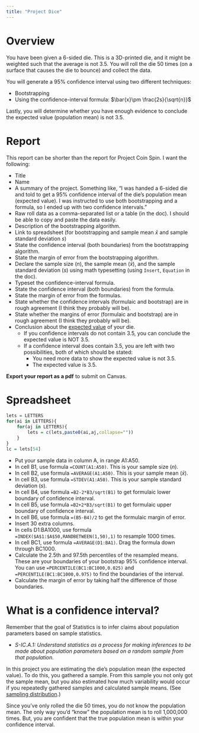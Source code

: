 ```yaml
---
title: "Project Dice"
---
```


# Overview

You have been given a 6-sided die. This is a 3D-printed die, and it might be weighted such that the average is not 3.5. You will roll the die 50 times (on a surface that causes the die to bounce) and collect the data.

You will generate a 95% confidence interval using two different techniques:

* Bootstrapping
* Using the confidence-interval formula: $\bar{x}\pm \frac{2s}{\sqrt{n}}$

Lastly, you will determine whether you have enough evidence to conclude the expected value (population mean) is not 3.5.

# Report

This report can be shorter than the report for Project Coin Spin. I want the following:

* Title
* Name
* A summary of the project. Something like, "I was handed a 6-sided die and told to get a 95% confidence interval of the die's population mean (expected value). I was instructed to use both bootstrapping and a formula, so I ended up with two confidence intervals."
* Raw roll data as a comma-separated list or a table (in the doc). I should be able to copy and paste the data easily.
* Description of the bootstrapping algorithm.
* Link to spreadsheet (for bootstrapping and sample mean $\bar{x}$ and sample standard deviation $s$)
* State the confidence interval (both boundaries) from the bootstrapping algorithm.
* State the margin of error from the bootstrapping algorithm.
* Declare the sample size ($n$), the sample mean ($\bar{x}$), and the sample standard deviation ($s$) using math typesetting (using `Insert`, `Equation` in the doc).
* Typeset the confidence-interval formula.
* State the confidence interval (both boundaries) from the formula.
* State the margin of error from the formulas.
* State whether the confidence intervals (formulaic and bootstrap) are in rough agreement (I think they probably will be).
* State whether the margins of error (formulaic and bootstrap) are in rough agreement (I think they probably will be).
* Conclusion about the [expected value](https://en.wikipedia.org/wiki/Expected_value) of your die.
    * If you confidence intervals do not contain 3.5, you can conclude the expected value is NOT 3.5.
    * If a confidence interval does contain 3.5, you are left with two possibilities, both of which should be stated:
        * You need more data to show the expected value is not 3.5.
        * The expected value is 3.5.
        
**Export your report as a pdf** to submit on Canvas.


# Spreadsheet

```r
lets = LETTERS
for(ai in LETTERS){
    for(aj in LETTERS){
        lets = c(lets,paste0(ai,aj,collapse=""))
    }
}
lc = lets[54]
```

* Put your sample data in column A, in range A1:A50.
* In cell B1, use formula `=COUNT(A1:A50)`. This is your sample size ($n$).
* In cell B2, use formula `=AVERAGE(A1:A50)`. This is your sample mean ($\bar{x}$).
* In cell B3, use formula `=STDEV(A1:A50)`. This is your sample standard deviation ($s$).
* In cell B4, use formula `=B2-2*B3/sqrt(B1)` to get formulaic lower boundary of confidence interval.
* In cell B5, use formula `=B2+2*B3/sqrt(B1)` to get formulaic upper boundary of confidence interval.
* In cell B6, use formula `=(B5-B4)/2` to get the formulaic margin of error.
* Insert 30 extra columns.
* In cells D1:BA1000, use formula `=INDEX($A$1:$A$50,RANDBETWEEN(1,50),1)` to resample 1000 times.
* In cell BC1, use formula `=AVERAGE(D1:BA1)`. Drag the formula down through BC1000.
* Calculate the 2.5th and 97.5th percentiles of the resampled means. These are your boundaries of your bootstrap 95% confidence interval. You can use `=PERCENTILE(BC1:BC1000,0.025)` and `=PERCENTILE(BC1:BC1000,0.975)` to find the boundaries of the interval.
* Calculate the margin of error by taking half the difference of those boundaries.


# What is a confidence interval?

Remember that the goal of Statistics is to infer claims about population parameters based on sample statistics.

* *S-IC.A.1: Understand statistics as a process for making inferences to be made about population parameters based
on a random sample from that population.*

In this project you are estimating the die's population mean (the expected value). To do this, you gathered a sample. From this sample you not only got the sample mean, but you also estimated how much variability would occur if you repeatedly gathered samples and calculated sample means. (See [sampling distribution](https://en.wikipedia.org/wiki/Sampling_distribution).)

Since you've only rolled the die 50 times, you do not know the population mean. The only way you'd "know" the population mean is to roll 1,000,000 times. But, you are confident that the true population mean is within your confidence interval.


















